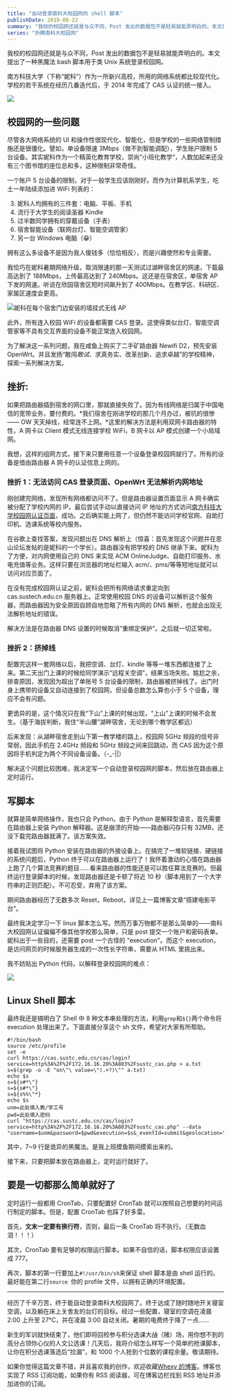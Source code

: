 ```yaml
---
title: "自动登录南科大校园网的 shell 脚本"
publishDate: 2019-08-22
summary: "我校的校园网还就是与众不同，Post 发出的数据包不是轻易就能弄明白的。本文提出了一种黑魔法 bash 脚本用于类 Unix 系统登录校园网。"
series: "折腾南科大校园网"
---
```


我校的校园网还就是与众不同，Post 发出的数据包不是轻易就能弄明白的。本文提出了一种黑魔法 bash 脚本用于类 Unix 系统登录校园网。

南方科技大学（下称“妮科”）作为一所新兴高校，所用的网络系统都比较现代化。学校的若干系统在经历几番迭代后，于 2014 年完成了 CAS 认证的统一接入。

![](/images/vFPkaDR5AH6mj7g.png)

## 校园网的一些问题

尽管各大网络系统的 UI 和操作性很现代化、智能化，但是学校的一些网络管制措施还是很僵化。譬如，单设备限速 3Mbps（做不到智能调配），学生账户限制 5 台设备。其实妮科作为一个精英化教育学校，崇尚”小班化教学“，人数加起来还没有三个图书馆的座位总和多，这种限制非常奇怪。

一个账户 5 台设备的限制，对于一般学生应该刚刚好。而作为计算机系学生，吃土一年陆续添加进 WiFi 列表的：

3. 妮科人均拥有的三件套：电脑、平板、手机
4. 流行于大学生的阅读圣器 Kindle
5. 过半数同学拥有的穿戴设备（手表）
6. 宿舍智能设备（联网台灯、智能空调管家）
7. 另一台 Windows 电脑（😁）

拥有这么多设备不是因为我人傻钱多（恰恰相反），而是兴趣使然和专业需要。

我恰巧在妮科暑期网络升级，取消限速的那一天测试过湖畔宿舍区的网速，下载最高达到了 188Mbps，上传最高达到了 240Mbps。这还是在宿舍区，单宿舍 AP 下发的网速。听说在欣园宿舍区短时间飙升到了 400Mbps。在教学区、科研区、家属区速度会更高。

![妮科在每个宿舍门边安装的墙挂式无线 AP](/images/MWnAXdoclwkPFCy.jpg)

此外，所有连入校园 WiFi 的设备都需要 CAS 登录。这使得类似台灯、智能空调管家等不具有交互界面的设备不能正常连入校园网。

为了解决这一系列问题，我在咸鱼上购买了二手矿路由器 Newifi D2，预先安装 OpenWrt。并且发扬“敢闯*敢试*、求真务实、改革创新、追求卓越”的学校精神，探索一系列解决方案。

## 挫折:

如果把路由器插到宿舍的网口里，那就直接失败了。因为有线网络是归属于中国电信的宽带业务，要付费的。*我们宿舍在刚进学校的那几个月办过，被坑的很惨—— OW 天天掉线，经常连不上网。*这里的解决方法是利用双网卡路由器的特性，A 网卡以 Client 模式无线连接学校 WiFi，B 网卡以 AP 模式创建一个小局域网。

我想，这样的组网方式，接下来只要用任意一个设备登录校园网就行了。所有的设备是借由路由器 A 网卡的认证信息上网的。

### 挫折 1：无法访问 CAS 登录页面、OpenWrt 无法解析内网地址

刚创建完网络，发现所有网络都访问不了。但是路由器设置页面显示 A 网卡确实被分配了学校内网的 IP。最后尝试手动以直接访问 IP 地址的方式访问[南方科技大学校园网认证页面](172.16.16.20:803/sustc_cas.php)，成功。之后确实能上网了，但仍然不能访问学校官网、自助打印机、选课系统等校内服务。

在谷歌上查找答案，发现问题出在 DNS 解析上（惊喜：首先发现这个问题并在恩山论坛发帖的是妮科的一个学长）。路由器没有把学校的 DNS 继承下来。妮科为了方便，对内网使用自己的 DNS 来实现 ACM OnlineJudge、自助打印服务、水电充值等业务。这样只要在浏览器的地址栏输入 acm/、pms/等等短地址就可以访问对应页面了。

在没有完成校园网认证之前，妮科会把所有网络请求重定向到 cas.sustech.edu.cn 服务器上。正常使用校园 DNS 的设备可以解析这个服务器，而路由器因为安全原因自顾自地忽略了所有内网的 DNS 解析，也就会出现无法解析地址的错误。

解决方法是在路由器 DNS 设置的时候取消“重绑定保护”。之后就一切正常啦。

### 挫折 2：挤掉线

配置完这样一套网络以后，我把空调、台灯、kindle 等等一堆东西都连接了上来。第二天出门上课的时候给同学演示“远程关空调”，结果当场失败。尴尬之余，排查原因，发现因为超出了单账号 5 台设备的限制，路由器被挤掉线了。出门时身上携带的设备又自动连接到了校园网，但设备总数怎么算也小于 5 个设备，理应不会有问题。

更诡异的是，这个情况只在我“下山”上课的时候出现，“上山”上课的时候不会发生。（基于海拔判断，我住“半山腰”湖畔宿舍，无论到哪个教学区都远）

后来发现：从湖畔宿舍走到山下第一教学楼的路上，校园网 5GHz 频段的信号非常弱，因此手机在 2.4GHz 频段和 5GHz 频段之间来回跳动，而 CAS 因为这个原因将手机判定为两个不同设备设备。（-\_-||）

解决这个问题比较困难，我决定写一个自动登录校园网的脚本，然后放在路由器上定时运行。

## 写脚本

就算是简单网络操作，我也只会 Python。由于 Python 是解释型语言，首先需要在路由器上安装 Python 解释器。这是崩溃的开始——路由器闪存只有 32MB，还没下载完路由器就满了。该方案失效。

接着我试图将 Python 安装在路由器的外接设备上。在搞完了一堆软链接、硬链接的系统问题后，Python 终于可以在路由器上运行了！我怀着激动的心情在路由器上跑了几个算法竞赛的题目……看来路由器的性能还是可以胜任算法竞赛的。但最终运行登录脚本的时候，发现路由器还是卡顿了将近 10 秒（脚本用到了一个大字符串的正则匹配）。不可忍受，弃用了该方案。

期间路由器经历了无数多次 Reset，Reboot，详见上一篇博客文章“搭建电影平台”。

最终我决定学习一下 linux 脚本怎么写。然而万事万物都不是那么简单的——南科大校园网认证偏偏不像其他学校那么简单，只是 post 提交一个账户和密码表单。妮科出于一些目的，还需要 post 一个古怪的 “execution"。而这个 execution，是访问网页的时候服务器生成的一次性长字符串，需要从 HTML 里挑出来。

我不妨贴出 Python 代码，以解释登录校园网的难点：

![](/images/ycrZpVNbPOWXSIg.png)

## Linux Shell 脚本

最终我还是搞明白了 Shell 中 8 种文本串处理的方法，利用`grep`和`${}`两个命令将 execution 处理出来了。下面直接分享这个 sh 文件，希望对大家有所帮助。

```shell
#!/bin/bash
source /etc/profile
set -e
curl https://cas.sustc.edu.cn/cas/login?service=http%3A%2F%2F172.16.16.20%3A803%2Fsustc_cas.php > a.txt
s=$(grep -o -E "on\"\ value=\"(.+?)\"" a.txt)
echo $s
s=${s#*\"}
s=${s#*\"}
s=${s%%\"*}
echo $s
unm=此处填入教/学工号
pwd=此处填入密码
curl "https://cas.sustc.edu.cn/cas/login?service=http%3A%2F%2F172.16.16.20%3A803%2Fsustc_cas.php" --data "username=$unm&password=$pwd&execution=$s&_eventId=submit&geolocation="
```

其中，7~9 行是诡异的黑魔法。是我上班摸鱼期间摸索出来的。

接下来，只要把脚本放在路由器上，定时运行就好了。

## 要是一切都那么简单就好了

定时运行一般都用 CronTab，只要配置好 CronTab 就可以按照自己想要的时间运行制定的脚本。但是，配置 CronTab 也踩了好多雷。

首先，**文末一定要有换行符**，否则，最后一条 CronTab 将不执行。（无数血泪！！！）

其次，CronTab 要有足够的权限运行脚本。如果不自信的话，脚本权限应该设置成 777。

再次，脚本的第一行要加上`#!/usr/bin/sh`来保证 shell 脚本是由 shell 运行的。最好能在第二行`source `你的 profile 文件，以拥有正确的环境配置。

---

经历了千辛万苦，终于能自动登录南科大校园网了。终于达成了随时随地开关寝室空调，以及躺在床上关舍友的台灯的目标。经过一些配置，寝室的空调在凌晨 2:00 上升至 27°C，并在凌晨 3:00 自动关闭。暑期的电费终于降了一点……

新生的军训就快结束了，他们即将回校参与积分选课大~~战~~（赌）场，用你想不到的高分占领你心仪的人文公选课！几天后，我将介绍怎么样写一个简单的抢课脚本，让你在积分选课落选后“捡漏”，和 1000 个人抢到个位数的课程余量。敬请期待。

<Dialog>
  {"2021 年更新：因学校更换新教务系统，原抢课脚本失效，故删除文章。"}
</Dialog>

如果你觉得这篇文章不错，并且喜欢我的创作，欢迎收藏[Whexy 的博客](https://www.whexy.com)。博客也实现了 RSS 订阅功能，如果你有 RSS 阅读器，可在博客边栏找到 RSS 地址并添加进你的订阅。
